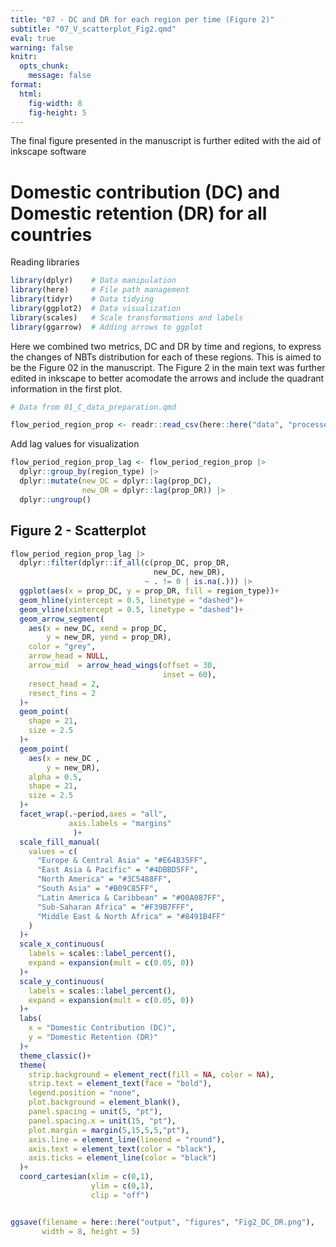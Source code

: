 ---
title: "07 - DC and DR for each region per time (Figure 2)"
subtitle: "07_V_scatterplot_Fig2.qmd"
eval: true
warning: false
knitr: 
  opts_chunk:
    message: false
format: 
  html:
    fig-width: 8
    fig-height: 5
---

:::callout-note
The final figure presented in the manuscript is further edited with
    the aid of inkscape software
:::


# Domestic contribution (DC) and Domestic retention (DR) for all countries

Reading libraries

```{r}
library(dplyr)    # Data manipulation
library(here)     # File path management
library(tidyr)    # Data tidying
library(ggplot2)  # Data visualization
library(scales)   # Scale transformations and labels
library(ggarrow)  # Adding arrows to ggplot
```


Here we combined two metrics, DC and DR by time and regions, to express the
    changes of NBTs distribution for each of these regions. 
    This is aimed to be the Figure 02 in the manuscript. The Figure 2 in the main
    text was further edited in inkscape to better acomodate the arrows and 
    include the quadrant information in the first plot.


```{r}
# Data from 01_C_data_preparation.qmd

flow_period_region_prop <- readr::read_csv(here::here("data", "processed", "flow_period_region_prop.csv"))
```

Add lag values for visualization

```{r}
flow_period_region_prop_lag <- flow_period_region_prop |>
  dplyr::group_by(region_type) |>
  dplyr::mutate(new_DC = dplyr::lag(prop_DC),
                new_DR = dplyr::lag(prop_DR)) |> 
  dplyr::ungroup()
```

## Figure 2 - Scatterplot

```{r}
flow_period_region_prop_lag |>
  dplyr::filter(dplyr::if_all(c(prop_DC, prop_DR, 
                                new_DC, new_DR), 
                              ~ . != 0 | is.na(.))) |> 
  ggplot(aes(x = prop_DC, y = prop_DR, fill = region_type))+
  geom_hline(yintercept = 0.5, linetype = "dashed")+
  geom_vline(xintercept = 0.5, linetype = "dashed")+
  geom_arrow_segment(
    aes(x = new_DC, xend = prop_DC,
        y = new_DR, yend = prop_DR),
    color = "grey",
    arrow_head = NULL,
    arrow_mid  = arrow_head_wings(offset = 30,
                                  inset = 60),
    resect_head = 2,
    resect_fins = 2
  )+
  geom_point(
    shape = 21,
    size = 2.5
  )+
  geom_point(
    aes(x = new_DC ,
        y = new_DR),
    alpha = 0.5,
    shape = 21,
    size = 2.5
  )+
  facet_wrap(.~period,axes = "all",
             axis.labels = "margins"
              )+
  scale_fill_manual(
    values = c(
      "Europe & Central Asia" = "#E64B35FF",
      "East Asia & Pacific" = "#4DBBD5FF",
      "North America" = "#3C5488FF",
      "South Asia" = "#B09C85FF",
      "Latin America & Caribbean" = "#00A087FF",
      "Sub-Saharan Africa" = "#F39B7FFF",
      "Middle East & North Africa" = "#8491B4FF"
    )
  )+
  scale_x_continuous(
    labels = scales::label_percent(),
    expand = expansion(mult = c(0.05, 0))
  )+
  scale_y_continuous(
    labels = scales::label_percent(),
    expand = expansion(mult = c(0.05, 0))
  )+
  labs(
    x = "Domestic Contribution (DC)",
    y = "Domestic Retention (DR)"
  )+
  theme_classic()+
  theme(
    strip.background = element_rect(fill = NA, color = NA),
    strip.text = element_text(face = "bold"),
    legend.position = "none",
    plot.background = element_blank(),
    panel.spacing = unit(5, "pt"),
    panel.spacing.x = unit(15, "pt"),
    plot.margin = margin(5,15,5,5,"pt"),
    axis.line = element_line(lineend = "round"),
    axis.text = element_text(color = "black"),
    axis.ticks = element_line(color = "black")
  )+
  coord_cartesian(xlim = c(0,1),
                  ylim = c(0,1),
                  clip = "off")


ggsave(filename = here::here("output", "figures", "Fig2_DC_DR.png"), 
       width = 8, height = 5)
```